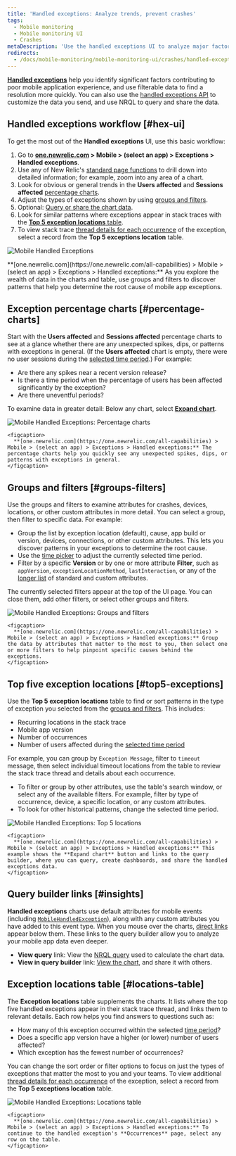 ```yaml
---
title: 'Handled exceptions: Analyze trends, prevent crashes'
tags:
  - Mobile monitoring
  - Mobile monitoring UI
  - Crashes
metaDescription: 'Use the handled exceptions UI to analyze major factors contributing to poor mobile app experience, and use filterable data to find a resolution.'
redirects:
  - /docs/mobile-monitoring/mobile-monitoring-ui/crashes/handled-exceptions-prevent-crashes
---
```







[**Handled exceptions**](/docs/mobile-monitoring/mobile-monitoring-ui/crashes/introduction-mobile-handled-exceptions) help you identify significant factors contributing to poor mobile application experience, and use filterable data to find a resolution more quickly. You can also use the [handled exceptions API](/docs/mobile-monitoring/mobile-monitoring-ui/crashes/introduction-mobile-handled-exceptions#hex-api) to customize the data you send, and use NRQL to query and share the data.

## Handled exceptions workflow [#hex-ui]

To get the most out of the **Handled exceptions** UI, use this basic workflow:

1. Go to **[one.newrelic.com](https://one.newrelic.com/all-capabilities) > Mobile > (select an app) > Exceptions > Handled exceptions**.
2. Use any of New Relic's [standard page functions](/docs/data-analysis/user-interface-functions/view-your-data/standard-page-functions) to drill down into detailed information; for example, zoom into any area of a chart.
3. Look for obvious or general trends in the **Users affected** and **Sessions affected** [percentage charts](#percentage-charts).
4. Adjust the types of exceptions shown by using [groups and filters](#groups-filters).
5. Optional: [Query or share the chart data](#insights).
6. Look for similar patterns where exceptions appear in stack traces with the [**Top 5 exception locations** table](#top5-exceptions).
7. To view stack trace [thread details for each occurrence](/docs/mobile-monitoring/mobile-monitoring-ui/crashes/handled-exceptions-occurrences) of the exception, select a record from the **Top 5 exceptions location** table.

<img
  title="Mobile Handled Exceptions"
  alt="Mobile Handled Exceptions"
  src={mobileHandledExceptionsUi}
/>

<figcaption>
  **[one.newrelic.com](https://one.newrelic.com/all-capabilities) > Mobile > (select an app) > Exceptions > Handled exceptions:** As you explore the wealth of data in the charts and table, use groups and filters to discover patterns that help you determine the root cause of mobile app exceptions.
</figcaption>

## Exception percentage charts [#percentage-charts]

Start with the **Users affected** and **Sessions affected** percentage charts to see at a glance whether there are any unexpected spikes, dips, or patterns with exceptions in general. (If the **Users affected** chart is empty, there were no user sessions during the [selected time period](/docs/apm/new-relic-apm/ui-functions/time-picker-setting-time-periods-view-data).) For example:

* Are there any spikes near a recent version release?
* Is there a time period when the percentage of users has been affected significantly by the exception?
* Are there uneventful periods?

To examine data in greater detail: Below any chart, select [**Expand chart**](#top5-image).

<CollapserGroup>
  <Collapser
    id="percentage-charts-image"
    title="Exception percentage charts example"
  >
    <img
      title="Mobile Handled Exceptions: Percentage charts"
      alt="Mobile Handled Exceptions: Percentage charts"
      src={mobileHandledExceptionsPercentages}
    />

    <figcaption>
      **[one.newrelic.com](https://one.newrelic.com/all-capabilities) > Mobile > (select an app) > Exceptions > Handled exceptions:** The percentage charts help you quickly see any unexpected spikes, dips, or patterns with exceptions in general.
    </figcaption>
  </Collapser>
</CollapserGroup>

## Groups and filters [#groups-filters]

Use the groups and filters to examine attributes for crashes, devices, locations, or other custom attributes in more detail. You can select a group, then filter to specific data. For example:

* Group the list by exception location (default), cause, app build or version, devices, connections, or other custom attributes. This lets you discover patterns in your exceptions to determine the root cause.
* Use the [time picker](/docs/apm/new-relic-apm/ui-functions/time-picker-setting-time-periods-view-data) to adjust the currently selected time period.
* Filter by a specific **Version** or by one or more attribute **Filter**, such as `appVersion`, `exceptionLocationMethod`, `lastInteraction`, or any of the [longer list](/docs/insights/insights-data-sources/default-data/mobile-events-attributes) of standard and custom attributes.

The currently selected filters appear at the top of the UI page. You can close them, add other filters, or select other groups and filters.

<CollapserGroup>
  <Collapser
    id="groups-filters-image"
    title="Groups and filters example"
  >
    <img
      title="Mobile Handled Exceptions: Groups and filters"
      alt="Mobile Handled Exceptions: Groups and filters"
      src={mobileHandledExceptionsGroups}
    />

    <figcaption>
      **[one.newrelic.com](https://one.newrelic.com/all-capabilities) > Mobile > (select an app) > Exceptions > Handled exceptions:** Group the data by attributes that matter to the most to you, then select one or more filters to help pinpoint specific causes behind the exceptions.
    </figcaption>
  </Collapser>
</CollapserGroup>

## Top five exception locations [#top5-exceptions]

Use the **Top 5 exception locations** table to find or sort patterns in the type of exception you selected from the [groups and filters](#groups-filters). This includes:

* Recurring locations in the stack trace
* Mobile app version
* Number of occurrences
* Number of users affected during the [selected time period](/docs/apm/new-relic-apm/ui-functions/time-picker-setting-time-periods-view-data)

For example, you can group by `Exception Message`, filter to `timeout` message, then select individual timeout locations from the table to review the stack trace thread and details about each occurrence.

* To filter or group by other attributes, use the table's search window, or select any of the available filters. For example, filter by type of occurrence, device, a specific location, or any custom attributes.
* To look for other historical patterns, change the selected time period.

<CollapserGroup>
  <Collapser
    id="top5-image"
    title="Top five exception locations example"
  >
    <img
      title="Mobile Handled Exceptions: Top 5 locations"
      alt="Mobile Handled Exceptions: Top 5 locations"
      src={mobileHandledExceptionsLocations}
    />

    <figcaption>
      **[one.newrelic.com](https://one.newrelic.com/all-capabilities) > Mobile > (select an app) > Exceptions > Handled exceptions:** This example shows the **Expand chart** button and links to the query builder, where you can query, create dashboards, and share the handled exceptions data.
    </figcaption>
  </Collapser>
</CollapserGroup>

## Query builder links [#insights]

**Handled exceptions** charts use default attributes for mobile events (including [`MobileHandledException`](/docs/insights/insights-data-sources/default-data/mobile-events-attributes#mobilehandledexception-attributes)), along with any custom attributes you have added to this event type. When you mouse over the charts, [direct links](#top5-image) appear below them. These links to the query builder allow you to analyze your mobile app data even deeper.

* **View query** link: View the [NRQL query](/docs/insights/new-relic-insights/using-new-relic-query-language/using-nrql) used to calculate the chart data.
* **View in query builder** link: [View the chart](/docs/insights/new-relic-insights/using-insights-interface/query-page-creating-editing-nrql-queries), and share it with others.

## Exception locations table [#locations-table]

The **Exception locations** table supplements the charts. It lists where the top five handled exceptions appear in their stack trace thread, and links them to relevant details. Each row helps you find answers to questions such as:

* How many of this exception occurred within the selected [time period](#time-period)?
* Does a specific app version have a higher (or lower) number of users affected?
* Which exception has the fewest number of occurrences?

You can change the sort order or filter options to focus on just the types of exceptions that matter the most to you and your teams. To view additional [thread details for each occurrence](/docs/mobile-monitoring/mobile-monitoring-ui/crashes/handled-exceptions-occurrences) of the exception, select a record from the **Top 5 exceptions location** table.

<CollapserGroup>
  <Collapser
    id="table-image"
    title="Exception locations table example"
  >
    <img
      title="Mobile Handled Exceptions: Locations table"
      alt="Mobile Handled Exceptions: Locations table"
      src={mobileHandledExceptionsTable}
    />

    <figcaption>
      **[one.newrelic.com](https://one.newrelic.com/all-capabilities) > Mobile > (select an app) > Exceptions > Handled exceptions:** To continue to the handled exception's **Occurrences** page, select any row on the table.
    </figcaption>
  </Collapser>
</CollapserGroup>
